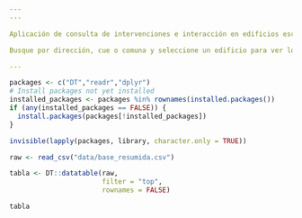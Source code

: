 ```yaml
---
---

Aplicación de consulta de intervenciones e interacción en edificios escolares 

Busque por dirección, cue o comuna y seleccione un edificio para ver los detalles.

---
```


```r

packages <- c("DT","readr","dplyr")
# Install packages not yet installed
installed_packages <- packages %in% rownames(installed.packages())
if (any(installed_packages == FALSE)) {
  install.packages(packages[!installed_packages])
}

invisible(lapply(packages, library, character.only = TRUE))

```

```r
raw <- read_csv("data/base_resumida.csv")

tabla <- DT::datatable(raw, 
                       filter = "top", 
                       rownames = FALSE)


```

```r
tabla
```
